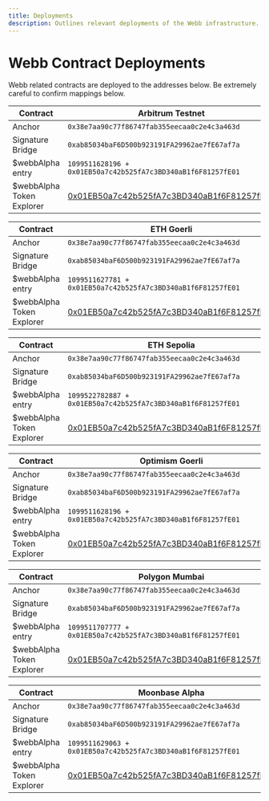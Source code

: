 ```yaml
---
title: Deployments
description: Outlines relevant deployments of the Webb infrastructure. 
---
```


# Webb Contract Deployments

Webb related contracts are deployed to the addresses below. Be extremely careful to confirm mappings below.

| Contract         | Arbitrum Testnet                                             |
| ---------------- | ------------------------------------------------------------ |
| Anchor           | `0x38e7aa90c77f86747fab355eecaa0c2e4c3a463d`                 |
| Signature Bridge | `0xab85034baF6D500b923191FA29962ae7fE67af7a`                 |
| $webbAlpha entry  | `1099511628196 + 0x01EB50a7c42b525fA7c3BD340aB1f6F81257fE01` |
| $webbAlpha Token Explorer      | [0x01EB50a7c42b525fA7c3BD340aB1f6F81257fE01](https://arbiscan.io/address/0x01EB50a7c42b525fA7c3BD340aB1f6F81257fE01) |

| Contract         | ETH Goerli                                                   |
| ---------------- | ------------------------------------------------------------ |
| Anchor           | `0x38e7aa90c77f86747fab355eecaa0c2e4c3a463d`                 |
| Signature Bridge | `0xab85034baF6D500b923191FA29962ae7fE67af7a`                 |
| $webbAlpha entry  | `1099511627781 + 0x01EB50a7c42b525fA7c3BD340aB1f6F81257fE01` |
| $webbAlpha Token Explorer          | [0x01EB50a7c42b525fA7c3BD340aB1f6F81257fE01](https://goerli.etherscan.io/address/0x01EB50a7c42b525fA7c3BD340aB1f6F81257fE01) |

| Contract         | ETH Sepolia                                                |
| ---------------- | ------------------------------------------------------------ |
| Anchor           | `0x38e7aa90c77f86747fab355eecaa0c2e4c3a463d`                 |
| Signature Bridge | `0xab85034baF6D500b923191FA29962ae7fE67af7a`                 |
| $webbAlpha entry  | `1099522782887 + 0x01EB50a7c42b525fA7c3BD340aB1f6F81257fE01` |
| $webbAlpha Token Explorer    | [0x01EB50a7c42b525fA7c3BD340aB1f6F81257fE01](https://sepolia.etherscan.io/address/0x01EB50a7c42b525fA7c3BD340aB1f6F81257fE01) |

| Contract         | Optimism Goerli                                              |
| ---------------- | ------------------------------------------------------------ |
| Anchor           | `0x38e7aa90c77f86747fab355eecaa0c2e4c3a463d`                 |
| Signature Bridge | `0xab85034baF6D500b923191FA29962ae7fE67af7a`                 |
| $webbAlpha entry  | `1099511628196 + 0x01EB50a7c42b525fA7c3BD340aB1f6F81257fE01` |
| $webbAlpha Token Explorer    | [0x01EB50a7c42b525fA7c3BD340aB1f6F81257fE01](https://goerli-optimism.etherscan.io/address/0x01EB50a7c42b525fA7c3BD340aB1f6F81257fE01) |

| Contract         | Polygon Mumbai                                               |
| ---------------- | ------------------------------------------------------------ |
| Anchor           | `0x38e7aa90c77f86747fab355eecaa0c2e4c3a463d`                 |
| Signature Bridge | `0xab85034baF6D500b923191FA29962ae7fE67af7a`                 |
| $webbAlpha entry  | `1099511707777 + 0x01EB50a7c42b525fA7c3BD340aB1f6F81257fE01` |
| $webbAlpha Token Explorer    | [0x01EB50a7c42b525fA7c3BD340aB1f6F81257fE01](https://mumbai.polygonscan.com/address/0x01EB50a7c42b525fA7c3BD340aB1f6F81257fE011) |

| Contract         | Moonbase Alpha                                               |
| ---------------- | ------------------------------------------------------------ |
| Anchor           | `0x38e7aa90c77f86747fab355eecaa0c2e4c3a463d`                 |
| Signature Bridge | `0xab85034baF6D500b923191FA29962ae7fE67af7a`                 |
| $webbAlpha entry  | `1099511629063 + 0x01EB50a7c42b525fA7c3BD340aB1f6F81257fE01` |
| $webbAlpha Token Explorer    | [0x01EB50a7c42b525fA7c3BD340aB1f6F81257fE01](https://moonbase.moonscan.io/address/0x01EB50a7c42b525fA7c3BD340aB1f6F81257fE01) |

